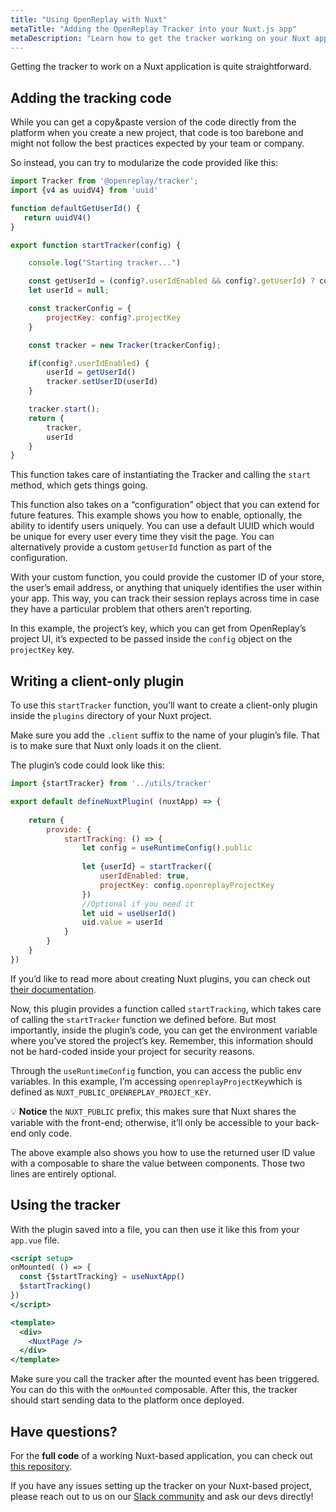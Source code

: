 ```yaml
---
title: "Using OpenReplay with Nuxt"
metaTitle: "Adding the OpenReplay Tracker into your Nuxt.js app"
metaDescription: "Learn how to get the tracker working on your Nuxt application"
---
```

Getting the tracker to work on a Nuxt application is quite straightforward. 

## Adding the tracking code

While you can get a copy&paste version of the code directly from the platform when you create a new project, that code is too barebone and might not follow the best practices expected by your team or company.

So instead, you can try to modularize the code provided like this:

```jsx
import Tracker from '@openreplay/tracker';
import {v4 as uuidV4} from 'uuid'

function defaultGetUserId() {
   return uuidV4() 
}

export function startTracker(config) {

    console.log("Starting tracker...")

    const getUserId = (config?.userIdEnabled && config?.getUserId) ? config.getUserId : defaultGetUserId
    let userId = null;

    const trackerConfig = {
        projectKey: config?.projectKey
    }

    const tracker = new Tracker(trackerConfig);

    if(config?.userIdEnabled) {
        userId = getUserId()
        tracker.setUserID(userId)
    }

    tracker.start();
    return {
        tracker,
        userId
    }
}
```

This function takes care of instantiating the Tracker and calling the `start` method, which gets things going.

This function also takes on a “configuration” object that you can extend for future features. This example shows you how to enable, optionally, the ability to identify users uniquely. You can use a default UUID which would be unique for every user every time they visit the page. You can alternatively provide a custom `getUserId` function as part of the configuration. 

With your custom function, you could provide the customer ID of your store, the user’s email address, or anything that uniquely identifies the user within your app. This way, you can track their session replays across time in case they have a particular problem that others aren’t reporting.

In this example, the project’s key, which you can get from OpenReplay’s project UI, it’s expected to be passed inside the `config` object on the `projectKey` key.

## Writing a client-only plugin

To use this `startTracker` function, you’ll want to create a client-only plugin inside the `plugins` directory of your Nuxt project.

Make sure you add the `.client` suffix to the name of your plugin’s file. That is to make sure that Nuxt only loads it on the client.

The plugin’s code could look like this:

```jsx
import {startTracker} from '../utils/tracker'

export default defineNuxtPlugin( (nuxtApp) => {
    
    return {
        provide: {
            startTracking: () => {
                let config = useRuntimeConfig().public
                
                let {userId} = startTracker({
                    userIdEnabled: true,
                    projectKey: config.openreplayProjectKey
                })
                //Optional if you need it
                let uid = useUserId()
                uid.value = userId
            }
        }
    }
})
```

If you’d like to read more about creating Nuxt plugins, you can check out [their documentation](https://v3.nuxtjs.org/guide/directory-structure/plugins).

Now, this plugin provides a function called `startTracking`, which takes care of calling the `startTracker` function we defined before. But most importantly, inside the plugin’s code, you can get the environment variable where you’ve stored the project’s key. Remember, this information should not be hard-coded inside your project for security reasons.

Through the `useRuntimeConfig` function, you can access the public env variables. In this example, I’m accessing `openreplayProjectKey`which is defined as `NUXT_PUBLIC_OPENREPLAY_PROJECT_KEY`. 

💡 **Notice** the `NUXT_PUBLIC` prefix, this makes sure that Nuxt shares the variable with the front-end; otherwise, it’ll only be accessible to your back-end only code.

The above example also shows you how to use the returned user ID value with a composable to share the value between components. Those two lines are entirely optional.

## Using the tracker

With the plugin saved into a file, you can then use it like this from your `app.vue` file.

```jsx
<script setup>
onMounted( () => {
  const {$startTracking} = useNuxtApp()
  $startTracking()
})
</script>

<template>
  <div>
    <NuxtPage />
  </div>
</template>
```

Make sure you call the tracker after the mounted event has been triggered. You can do this with the `onMounted` composable. After this, the tracker should start sending data to the platform once deployed.

## Have questions?

For the **full code** of a working Nuxt-based application, you can check out [this repository](https://github.com/deleteman/openreplay-nuxt-example).

If you have any issues setting up the tracker on your Nuxt-based project, please reach out to us on our [Slack community](https://slack.openreplay.com/) and ask our devs directly!
